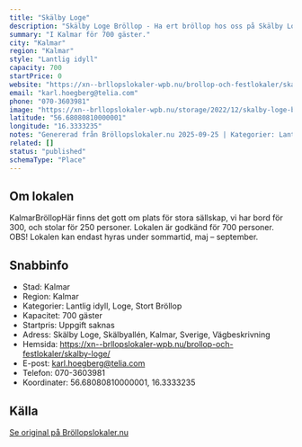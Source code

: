 ```yaml
---
title: "Skälby Loge"
description: "Skälby Loge Bröllop - Ha ert bröllop hos oss på Skälby Loge. Se vår fina Bröllopslokal. Skicka gärna en förfrågan så hjälper vi Er!"
summary: "I Kalmar för 700 gäster."
city: "Kalmar"
region: "Kalmar"
style: "Lantlig idyll"
capacity: 700
startPrice: 0
website: "https://xn--brllopslokaler-wpb.nu/brollop-och-festlokaler/skalby-loge/"
email: "karl.hoegberg@telia.com"
phone: "070-3603981"
image: "https://xn--brllopslokaler-wpb.nu/storage/2022/12/skalby-loge-brollopslokal-kalmar-fest-brollop-festlokal-7.webp"
latitude: "56.68080810000001"
longitude: "16.3333235"
notes: "Genererad från Bröllopslokaler.nu 2025-09-25 | Kategorier: Lantlig idyll, Loge, Stort Bröllop"
related: []
status: "published"
schemaType: "Place"
---
```


## Om lokalen

KalmarBröllopHär finns det gott om plats för stora sällskap, vi har bord för 300, och stolar för 250 personer. Lokalen är godkänd för 700 personer. OBS! Lokalen kan endast hyras under sommartid, maj – september.

## Snabbinfo

- Stad: Kalmar
- Region: Kalmar
- Kategorier: Lantlig idyll, Loge, Stort Bröllop
- Kapacitet: 700 gäster
- Startpris: Uppgift saknas
- Adress: Skälby Loge, Skälbyallén, Kalmar, Sverige, Vägbeskrivning
- Hemsida: https://xn--brllopslokaler-wpb.nu/brollop-och-festlokaler/skalby-loge/
- E-post: karl.hoegberg@telia.com
- Telefon: 070-3603981
- Koordinater: 56.68080810000001, 16.3333235

## Källa

[Se original på Bröllopslokaler.nu](https://xn--brllopslokaler-wpb.nu/brollop-och-festlokaler/skalby-loge/)
